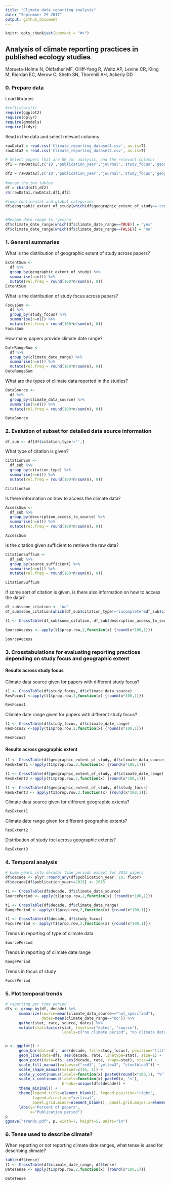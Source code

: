 ```yaml
---
title: "Climate data reporting analysis"
date: "September 29 2017"
output: github_document
---
```

```r
knitr::opts_chunk$set(comment = "#>")
```

## Analysis of climate reporting practices in published ecology studies
Morueta-Holme N, Oldfather MF, Olliff-Yang R, Weitz AP, Levine CR, Kling M, Riordan EC, Merow C, Sheth SN, Thornhill AH, Ackerly DD


### 0. Prepare data
Load libraries
```r
#rm(list=ls())
require(ggplot2)
require(dplyr)
require(gmodels)
require(tidyr)
```

Read in the data and select relevant columns
```r
rawData1 = read.csv('Climate_reporting_dataset1.csv', as.is=T) 
rawData2 = read.csv('Climate_reporting_dataset2.csv', as.is=T)

# Select papers that are OK for analysis, and the relevant columns
df1 = rawData1[,c('ID','publication_year','journal','study_focus','geographic_extent_of_study','tense_description','climate_date_range','climate_data_source','citation_type','description_access_to_source','source_sufficient')]

df2 = rawData2[,c('ID','publication_year','journal','study_focus','geographic_extent_of_study','tense_description','climate_date_range','climate_data_source','citation_type','description_access_to_source','source_sufficient')]
                    
#merge the two tables
df = rbind(df1,df2)
rm(rawData1,rawData2,df1,df2)

#lump continental and global categories
df$geographic_extent_of_study[which(df$geographic_extent_of_study=='continental' | df$geographic_extent_of_study=='global')] = 'continental/global'


#Rename date range to 'yes/no'
df$climate_date_range[which(df$climate_date_range==TRUE)] = 'yes'
df$climate_date_range[which(df$climate_date_range==FALSE)] = 'no'


```


### 1. General summaries

What is the distribution of geographic extent of study across papers?
```r
ExtentSum <-
  df %>%
  group_by(geographic_extent_of_study) %>%
  summarise(n=n()) %>%
  mutate(rel.freq = round(100*n/sum(n), 0))
ExtentSum
```

What is the distribution of study focus across papers?
```r
FocusSum <-
  df %>%
  group_by(study_focus) %>%
  summarise(n=n()) %>%
  mutate(rel.freq = round(100*n/sum(n), 0))
FocusSum
```

How many papers provide climate date range?
```r
DateRangeSum <-
  df %>%
  group_by(climate_date_range) %>%
  summarise(n=n()) %>%
  mutate(rel.freq = round(100*n/sum(n), 0))
DateRangeSum
```

What are the types of climate data reported in the studies?
```r
DataSource <-
  df %>%
  group_by(climate_data_source) %>%
  summarise(n=n()) %>%
  mutate(rel.freq = round(100*n/sum(n), 0))

DataSource
```


### 2. Evalution of subset for detailed data source information
```r

df_sub <- df[df$citation_type!='',]
```

What type of citation is given?
```r
CitationSum <-
  df_sub %>%
  group_by(citation_type) %>%
  summarise(n=n()) %>%
  mutate(rel.freq = round(100*n/sum(n), 0))

CitationSum
```

Is there information on how to access the climate data?
```r
AccessSum <-
  df_sub %>%
  group_by(description_access_to_source) %>%
  summarise(n=n()) %>%
  mutate(rel.freq = round(100*n/sum(n), 0))

AccessSum
```

Is the citation given sufficient to retrieve the raw data?
```r
CitationSuffSum <-
  df_sub %>%
  group_by(source_sufficient) %>%
  summarise(n=n()) %>%
  mutate(rel.freq = round(100*n/sum(n), 0))

CitationSuffSum
```

If some sort of citation is given, is there also information on how to access the data?
```r
df_sub$some_citation <- 'no'
df_sub$some_citation[which(df_sub$citation_type!='incomplete'&df_sub$citation_type!='none')] <- 'yes'

t1 <- CrossTable(df_sub$some_citation, df_sub$description_access_to_source)

SourceAccess <- apply(t1$prop.row,2,function(x) {round(x*100,1)})
```
```r
SourceAccess

```

### 3. Crosstabulations for evaluating reporting practices depending on study focus and geographic extent

#### Results across study focus
Climate data source given for papers with different study focus?
```r
t1 <- CrossTable(df$study_focus, df$climate_data_source)
ResFocus1 <-apply(t1$prop.row,2,function(x) {round(x*100,1)})
```
```r
ResFocus1
```
Climate date range given for papers with different study focus?
```r
t1 <- CrossTable(df$study_focus, df$climate_date_range)
ResFocus2 <-apply(t1$prop.row,2,function(x) {round(x*100,1)})
```
```r
ResFocus2
```
#### Results across geographic extent
```r
t1 <- CrossTable(df$geographic_extent_of_study, df$climate_data_source)
ResExtent1 <-apply(t1$prop.row,2,function(x) {round(x*100,1)})

t1 <- CrossTable(df$geographic_extent_of_study, df$climate_date_range)
ResExtent2 <-apply(t1$prop.row,2,function(x) {round(x*100,1)})

t1 <- CrossTable(df$geographic_extent_of_study, df$study_focus)
ResExtent3 <- apply(t1$prop.row,2,function(x) {round(x*100,1)})
```
Climate data source given for different geographic extents?
```r
ResExtent1
```
Climate date range given for different geographic extents?
```r
ResExtent2
```
Distribution of study foci across geographic extents?
```r
ResExtent3
```

### 4. Temporal analysis
```r
# Lump years into decadal time periods except for 2015 papers
df$decade <- plyr::round_any(df$publication_year, 10, floor)
df$decade[df$publication_year>=2015] <- 2015

t1 <- CrossTable(df$decade, df$climate_data_source)
SourcePeriod <- apply(t1$prop.row,2,function(x) {round(x*100,1)})

t1 <- CrossTable(df$decade, df$climate_date_range)
RangePeriod <- apply(t1$prop.row,2,function(x) {round(x*100,1)})

t1 <- CrossTable(df$decade, df$study_focus)
FocusPeriod <- apply(t1$prop.row,2,function(x) {round(x*100,1)})
```
Trends in reporting of type of climate data
```r
SourcePeriod
```
Trends in reporting of climate date range
```r
RangePeriod
```
Trends in focus of study
```r
FocusPeriod
```

### 5. Plot temporal trends
```r
# reporting per time period
dfs <- group_by(df, decade) %>%
      summarize(source=mean(climate_data_source=="not_specified"),
                dates=mean(climate_date_range=="no")) %>%
      gather(stat, rate, source, dates) %>%
      mutate(stat=factor(stat, levels=c("dates", "source"),
                         labels=c("no climate period", "no climate data type")))


p <- ggplot() +
      geom_bar(data=df,  aes(decade, fill=study_focus), position="fill") +
      geom_line(data=dfs, aes(decade, rate, linetype=stat), size=1) + 
      geom_point(data=dfs, aes(decade, rate, shape=stat), size=4) +
      scale_fill_manual(values=c("red3", "yellow3", "steelblue3")) +
      scale_shape_manual(values=c(16, 1)) +
      scale_y_continuous(labels=function(x) paste0(round(x*100,1), "%")) +
      scale_x_continuous(labels=function(x) paste0(x, "s"),
                         breaks=unique(dfs$decade)) +
      theme_minimal() +
      theme(legend.title=element_blank(), legend.position="right",
            legend.direction="vertical",
            panel.grid.minor=element_blank(), panel.grid.major.x=element_blank()) +
      labs(y="Percent of papers",
           x="Publication period")
p
ggsave("trends.pdf", p, width=7, height=5, units="in")


```

### 6. Tense used to describe climate?
When reporting or not reporting climate date ranges, what tense is used for describing climate?
```r
table(df$tense)
t1 <- CrossTable(df$climate_date_range, df$tense)
DateTense <- apply(t1$prop.row,2,function(x) {round(x*100,1)})
```
```r
DateTense
``` 
